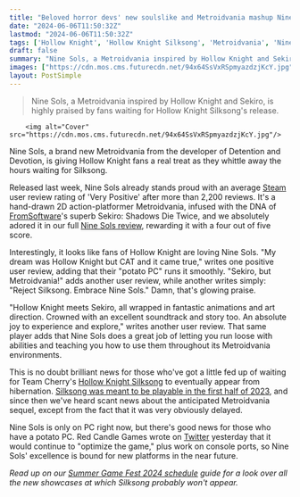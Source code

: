 ```yaml
---
title: "Beloved horror devs' new soulslike and Metroidvania mashup Nine Sols is proving a welcome distraction for Silksong hopefuls: 'My dream was Hollow Knight but CAT and it came true'"
date: "2024-06-06T11:50:32Z"
lastmod: "2024-06-06T11:50:32Z"
tags: ['Hollow Knight', 'Hollow Knight Silksong', 'Metroidvania', 'Nine Sols', 'PC', 'Sekiro', 'FromSoftware', 'Steam', 'Action-Platformer']
draft: false
summary: "Nine Sols, a Metroidvania inspired by Hollow Knight and Sekiro, is highly praised by fans waiting for Hollow Knight Silksong's release."
images: ["https://cdn.mos.cms.futurecdn.net/94x64SsVxRSpmyazdzjKcY.jpg"]
layout: PostSimple
---
```

> Nine Sols, a Metroidvania inspired by Hollow Knight and Sekiro, is highly praised by fans waiting for Hollow Knight Silksong's release.


        <img alt="Cover" src="https://cdn.mos.cms.futurecdn.net/94x64SsVxRSpmyazdzjKcY.jpg"/>
        
Nine Sols, a brand new Metroidvania from the developer of Detention and Devotion, is giving Hollow Knight fans a real treat as they whittle away the hours waiting for Silksong.

Released last week, Nine Sols already stands proud with an average [Steam](https://store.steampowered.com/app/1809540/Nine_Sols/#app_reviews_hash) user review rating of 'Very Positive' after more than 2,200 reviews. It's a hand-drawn 2D action-platformer Metroidvania, infused with the DNA of [FromSoftware](https://www.gamesradar.com/tag/fromsoftware/)'s superb Sekiro: Shadows Die Twice, and we absolutely adored it in our full [Nine Sols review](https://www.gamesradar.com/games/action/nine-sols-review/), rewarding it with a four out of five score.

Interestingly, it looks like fans of Hollow Knight are loving Nine Sols. "My dream was Hollow Knight but CAT and it came true," writes one positive user review, adding that their "potato PC" runs it smoothly. "Sekiro, but Metroidvania!" adds another user review, while another writes simply: "Reject Silksong. Embrace Nine Sols." Damn, that's glowing praise.

"Hollow Knight meets Sekiro, all wrapped in fantastic animations and art direction. Crowned with an excellent soundtrack and story too. An absolute joy to experience and explore," writes another user review. That same player adds that Nine Sols does a great job of letting you run loose with abilities and teaching you how to use them throughout its Metroidvania environments.

This is no doubt brilliant news for those who've got a little fed up of waiting for Team Cherry's [Hollow Knight Silksong](https://www.gamesradar.com/hollow-knight-silksong-guide/) to eventually appear from hibernation. [Silksong was meant to be playable in the first half of 2023](https://www.gamesradar.com/silksong-was-meant-to-be-playable-by-now-and-hollow-knight-fans-arent-taking-that-well/), and since then we've heard scant news about the anticipated Metroidvania sequel, except from the fact that it was very obviously delayed. 

Nine Sols is only on PC right now, but there's good news for those who have a potato PC. Red Candle Games wrote on [Twitter](https://x.com/redcandlegames/status/1798297240282497222) yesterday that it would continue to "optimize the game," plus work on console ports, so Nine Sols' excellence is bound for new platforms in the near future.

*Read up on our *[<em>Summer Game Fest 2024 schedule</em>](https://www.gamesradar.com/summer-game-fest-schedule-2024/)* guide for a look over all the new showcases at which Silksong probably won't appear.*
        